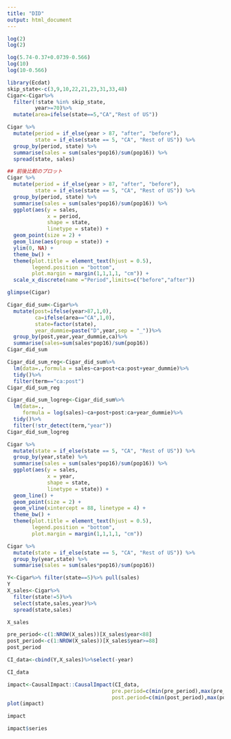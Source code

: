 ```yaml
---
title: "DID"
output: html_document
---
```


```r
log(2)
log(2)

log(5.74-0.37+0.0739-0.566)
log(10)
log(10-0.566)
```

```r
library(Ecdat)
skip_state<-c(3,9,10,22,21,23,31,33,48)
Cigar<-Cigar%>%
  filter(!state %in% skip_state,
         year>=70)%>%
  mutate(area=ifelse(state==5,"CA","Rest of US"))


```
```r
Cigar %>%
  mutate(period = if_else(year > 87, "after", "before"),
         state = if_else(state == 5, "CA", "Rest of US")) %>%
  group_by(period, state) %>%
  summarise(sales = sum(sales*pop16)/sum(pop16)) %>%
  spread(state, sales)

## 前後比較のプロット
Cigar %>%
  mutate(period = if_else(year > 87, "after", "before"),
         state = if_else(state == 5, "CA", "Rest of US")) %>%
  group_by(period, state) %>%
  summarise(sales = sum(sales*pop16)/sum(pop16)) %>%
  ggplot(aes(y = sales,
             x = period,
             shape = state,
             linetype = state)) +
  geom_point(size = 2) +
  geom_line(aes(group = state)) +
  ylim(0, NA) +
  theme_bw() +
  theme(plot.title = element_text(hjust = 0.5),
        legend.position = "bottom",
        plot.margin = margin(1,1,1,1, "cm")) +
  scale_x_discrete(name ="Period",limits=c("before","after"))

```

```r
glimpse(Cigar)
```
```r
Cigar_did_sum<-Cigar%>%
  mutate(post=ifelse(year>87,1,0),
         ca=ifelse(area=="CA",1,0),
         state=factor(state),
         year_dummie=paste("D",year,sep = "_"))%>%
  group_by(post,year,year_dummie,ca)%>%
  summarise(sales=sum(sales*pop16)/sum(pop16))
Cigar_did_sum
```
```r
Cigar_did_sum_reg<-Cigar_did_sum%>%
  lm(data=.,formula = sales~ca+post+ca:post+year_dummie)%>%
  tidy()%>%
  filter(term=="ca:post")
Cigar_did_sum_reg
```

```r
Cigar_did_sum_logreg<-Cigar_did_sum%>%
  lm(data=.,
     formula = log(sales)~ca+post+post:ca+year_dummie)%>%
  tidy()%>%
  filter(!str_detect(term,"year"))
Cigar_did_sum_logreg
```
```r
Cigar %>%
  mutate(state = if_else(state == 5, "CA", "Rest of US")) %>%
  group_by(year,state) %>%
  summarise(sales = sum(sales*pop16)/sum(pop16)) %>%
  ggplot(aes(y = sales,
             x = year,
             shape = state,
             linetype = state)) +
  geom_line() +
  geom_point(size = 2) +
  geom_vline(xintercept = 88, linetype = 4) +
  theme_bw() +
  theme(plot.title = element_text(hjust = 0.5),
        legend.position = "bottom",
        plot.margin = margin(1,1,1,1, "cm"))
```
```r
Cigar %>%
  mutate(state = if_else(state == 5, "CA", "Rest of US")) %>%
  group_by(year,state) %>%
  summarise(sales = sum(sales*pop16)/sum(pop16))
```
```r
Y<-Cigar%>% filter(state==5)%>% pull(sales)
Y
X_sales<-Cigar%>%
  filter(state!=5)%>%
  select(state,sales,year)%>%
  spread(state,sales)

X_sales  

pre_period<-c(1:NROW(X_sales))[X_sales$year<88]
post_period<-c(1:NROW(X_sales))[X_sales$year>=88]
post_period

CI_data<-cbind(Y,X_sales)%>%select(-year)

CI_data
```

```r
impact<-CausalImpact::CausalImpact(CI_data,
                                  pre.period=c(min(pre_period),max(pre_period)),
                                  post.period=c(min(post_period),max(post_period)))
plot(impact)
```
```r
impact
```
```r
impact$series
```

